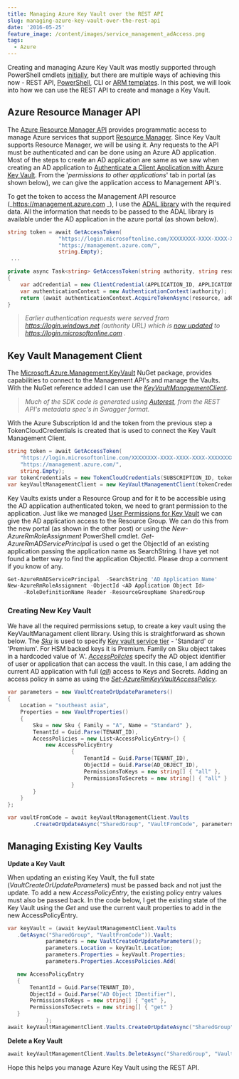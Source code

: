 ```yaml
---
title: Managing Azure Key Vault over the REST API
slug: managing-azure-key-vault-over-the-rest-api
date: '2016-05-25'
feature_image: /content/images/service_management_adAccess.png
tags:
  - Azure
---
```

Creating and managing Azure Key Vault was mostly supported through PowerShell cmdlets [initially](/blog/getting-started-with-azure-key-vault/), but there are multiple ways of achieving this now - REST API, [PowerShell](/blog/how-the-deprecation-of-switch-azuremode-affects-azure-key-vault/), CLI or [ARM templates](/blog/managing-azure-key-vaults-using-azure-resource-manager-arm-templates/). In this post, we will look into how we can use the REST API to create and manage a Key Vault.

## Azure Resource Manager API

The [Azure Resource Manager API](https://msdn.microsoft.com/en-AU/library/azure/dn790568.aspx) provides programmatic access to manage Azure services that support [Resource Manager](https://azure.microsoft.com/en-us/documentation/articles/resource-group-overview/). Since Key Vault supports Resource Manager, we will be using it. Any requests to the API must be authenticated and can be done using an Azure AD application. Most of the steps to create an AD application are same as we saw when creating an AD application to [Authenticate a Client Application with Azure Key Vault](/blog/authenticating-a-client-application-with-azure-key-vault/). From the '_permissions to other applications_' tab in portal (as shown below), we can give the application access to Management API's.

To get the token to access the Management API resource (\_https://management.azure.com \_), I use the [ADAL library](https://www.nuget.org/packages/Microsoft.IdentityModel.Clients.ActiveDirectory) with the required data. All the information that needs to be passed to the ADAL library is available under the AD application in the azure portal (as shown below).

```csharp
string token = await GetAccessToken(
                "https://login.microsoftonline.com/XXXXXXXX-XXXX-XXXX-XXXX-XXXXXXXXXXXX",
                "https://management.azure.com/",
                string.Empty);
 ...

private async Task<string> GetAccessToken(string authority, string resource, string scope)
{
    var adCredential = new ClientCredential(APPLICATION_ID, APPLICATION_SECRET);
    var authenticationContext = new AuthenticationContext(authority);
    return (await authenticationContext.AcquireTokenAsync(resource, adCredential)).AccessToken;
}

```

> _Earlier authentication requests were served from https://login.windows.net (authority URL) which is [now updated](https://blogs.technet.microsoft.com/ad/2015/03/06/simplifying-our-azure-ad-authentication-flows/) to https://login.microsoftonline.com ._

<ImageCard src="/content/images/service_management_adAccess.png" alt="AD Application access to Azure Service Management API" />

## Key Vault Management Client

The [Microsoft.Azure.Management.KeyVault](https://www.nuget.org/packages/Microsoft.Azure.Management.KeyVault/) NuGet package, provides capabilities to connect to the Management API's and manage the Vaults. With the NuGet reference added I can use the _[KeyVaultManagementClient](https://github.com/Azure/azure-sdk-for-net/blob/master/src/ResourceManagement/KeyVaultManagement/KeyVaultManagement/Generated/KeyVaultManagementClient.cs)_.

> _Much of the SDK code is generated using [Autorest](https://github.com/azure/autorest), from the REST API's metadata spec's in Swagger format._

With the Azure Subscription Id and the token from the previous step a TokenCloudCredentials is created that is used to connect the Key Vault Management Client.

```csharp
string token = await GetAccessToken(
    "https://login.microsoftonline.com/XXXXXXXX-XXXX-XXXX-XXXX-XXXXXXXXXXXX",
    "https://management.azure.com/",
    string.Empty);
var tokenCredentials = new TokenCloudCredentials(SUBSCRIPTION_ID, token);
var keyVaultManagementClient = new KeyVaultManagementClient(tokenCredentials);

```

Key Vaults exists under a Resource Group and for it to be accessible using the AD application authenticated token, we need to grant permission to the application. Just like we managed [User Permissions for Key Vault](/blog/managing-user-permissions-for-key-vault/) we can give the AD application access to the Resource Group. We can do this from the new portal (as shown in the other post) or using the _New-AzureRmRoleAssignment_ PowerShell cmdlet. _Get-AzureRmADServicePrincipal_ is used o get the ObjectId of an existing application passing the application name as SearchString. I have yet not found a better way to find the application ObjectId. Please drop a comment if you know of any.

```powershell
Get-AzureRmADServicePrincipal  -SearchString 'AD Application Name'
New-AzureRmRoleAssignment -ObjectId <AD Application Object Id>
     -RoleDefinitionName Reader -ResourceGroupName SharedGroup

```

### Creating New Key Vault

We have all the required permissions setup, to create a key vault using the KeyVaultManagament client library. Using this is straightforward as shown below. The _[Sku](https://github.com/Azure/azure-content/blob/master/articles/resource-manager-template-keyvault.md#sku)_ is used to specify [Key vault service tier](https://azure.microsoft.com/en-us/pricing/details/key-vault/) - 'Standard' or 'Premium'. For HSM backed keys it is Premium. Family on Sku object takes in a hardcoded value of 'A'. _[AccessPolicies](https://github.com/Azure/azure-content/blob/master/articles/resource-manager-template-keyvault.md#propertiesaccesspolicies-object)_ specify the AD object identifier of user or application that can access the vault. In this case, I am adding the current AD application with full ([_all_](https://github.com/Azure/azure-content/blob/master/articles/resource-manager-template-keyvault.md#propertiesaccesspoliciespermissions-object)) access to Keys and Secrets. Adding an access policy in same as using the [_Set-AzureRmKeyVaultAccessPolicy_](https://msdn.microsoft.com/en-us/library/mt603625.aspx).

```csharp
var parameters = new VaultCreateOrUpdateParameters()
{
    Location = "southeast asia",
    Properties = new VaultProperties()
    {
        Sku = new Sku { Family = "A", Name = "Standard" },
        TenantId = Guid.Parse(TENANT_ID),
        AccessPolicies = new List<AccessPolicyEntry>() {
            new AccessPolicyEntry
                    {
                        TenantId = Guid.Parse(TENANT_ID),
                        ObjectId = Guid.Parse(AD_OBJECT_ID),
                        PermissionsToKeys = new string[] { "all" },
                        PermissionsToSecrets = new string[] { "all" }
                    }
        }
    }
};

var vaultFromCode = await keyVaultManagementClient.Vaults
        .CreateOrUpdateAsync("SharedGroup", "VaultFromCode", parameters);

```

## Managing Existing Key Vaults

**Update a Key Vault**

When updating an existing Key Vault, the full state (_VaultCreateOrUpdateParameters_) must be passed back and not just the update. To add a new _AccessPolicyEntry_, the existing policy entry values must also be passed back. In the code below, I get the existing state of the Key Vault using the _Get_ and use the current vault properties to add in the new AccessPolicyEntry.

```csharp
var keyVault = (await keyVaultManagementClient.Vaults
   .GetAsync("SharedGroup", "VaultFromCode")).Vault;
            parameters = new VaultCreateOrUpdateParameters();
            parameters.Location = keyVault.Location;
            parameters.Properties = keyVault.Properties;
            parameters.Properties.AccessPolicies.Add(

   new AccessPolicyEntry
   {
       TenantId = Guid.Parse(TENANT_ID),
       ObjectId = Guid.Parse("AD Object IDentifier"),
       PermissionsToKeys = new string[] { "get" },
       PermissionsToSecrets = new string[] { "get" }
   }
            );
await keyVaultManagementClient.Vaults.CreateOrUpdateAsync("SharedGroup", "VaultFromCode", parameters);

```

**Delete a Key Vault**

```csharp
await keyVaultManagementClient.Vaults.DeleteAsync("SharedGroup", "VaultFromCode");

```

Hope this helps you manage Azure Key Vault using the REST API.
